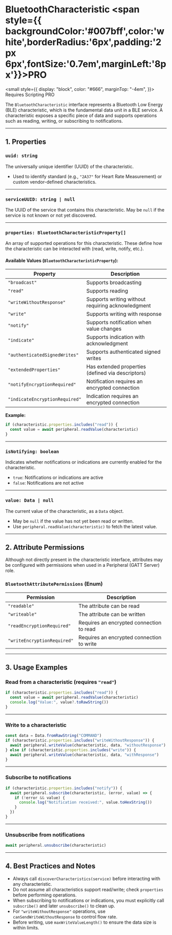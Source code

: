 # BluetoothCharacteristic <span style={{ backgroundColor:'#007bff',color:'white',borderRadius:'6px',padding:'2px 6px',fontSize:'0.7em',marginLeft:'8px'}}>PRO</span>

<small
  style={{
    display: "block",
    color: "#666",
    marginTop: "-4em",
  }}>
  Requires Scripting PRO
</small>

The `BluetoothCharacteristic` interface represents a Bluetooth Low Energy (BLE) characteristic, which is the fundamental data unit in a BLE service. A characteristic exposes a specific piece of data and supports operations such as reading, writing, or subscribing to notifications.

---

## 1. Properties

### `uuid: string`

The universally unique identifier (UUID) of the characteristic.

* Used to identify standard (e.g., `"2A37"` for Heart Rate Measurement) or custom vendor-defined characteristics.

---

### `serviceUUID: string | null`

The UUID of the service that contains this characteristic. May be `null` if the service is not known or not yet discovered.

---

### `properties: BluetoothCharacteristicProperty[]`

An array of supported operations for this characteristic. These define how the characteristic can be interacted with (read, write, notify, etc.).

#### Available Values (`BluetoothCharacteristicProperty`):

| Property                       | Description                                       |
| ------------------------------ | ------------------------------------------------- |
| `"broadcast"`                  | Supports broadcasting                             |
| `"read"`                       | Supports reading                                  |
| `"writeWithoutResponse"`       | Supports writing without requiring acknowledgment |
| `"write"`                      | Supports writing with response                    |
| `"notify"`                     | Supports notification when value changes          |
| `"indicate"`                   | Supports indication with acknowledgment           |
| `"authenticatedSignedWrites"`  | Supports authenticated signed writes              |
| `"extendedProperties"`         | Has extended properties (defined via descriptors) |
| `"notifyEncryptionRequired"`   | Notification requires an encrypted connection     |
| `"indicateEncryptionRequired"` | Indication requires an encrypted connection       |

**Example:**

```ts
if (characteristic.properties.includes("read")) {
  const value = await peripheral.readValue(characteristic)
}
```

---

### `isNotifying: boolean`

Indicates whether notifications or indications are currently enabled for the characteristic.

* `true`: Notifications or indications are active
* `false`: Notifications are not active

---

### `value: Data | null`

The current value of the characteristic, as a `Data` object.

* May be `null` if the value has not yet been read or written.
* Use `peripheral.readValue(characteristic)` to fetch the latest value.

---

## 2. Attribute Permissions

Although not directly present in the characteristic interface, attributes may be configured with permissions when used in a Peripheral (GATT Server) role.

### `BluetoothAttributePermissions` (Enum)

| Permission                  | Description                               |
| --------------------------- | ----------------------------------------- |
| `"readable"`                | The attribute can be read                 |
| `"writeable"`               | The attribute can be written              |
| `"readEncryptionRequired"`  | Requires an encrypted connection to read  |
| `"writeEncryptionRequired"` | Requires an encrypted connection to write |

---

## 3. Usage Examples

### Read from a characteristic (requires `"read"`)

```ts
if (characteristic.properties.includes("read")) {
  const value = await peripheral.readValue(characteristic)
  console.log("Value:", value?.toRawString())
}
```

---

### Write to a characteristic

```ts
const data = Data.fromRawString("COMMAND")
if (characteristic.properties.includes("writeWithoutResponse")) {
  await peripheral.writeValue(characteristic, data, "withoutResponse")
} else if (characteristic.properties.includes("write")) {
  await peripheral.writeValue(characteristic, data, "withResponse")
}
```

---

### Subscribe to notifications

```ts
if (characteristic.properties.includes("notify")) {
  await peripheral.subscribe(characteristic, (error, value) => {
    if (!error && value) {
      console.log("Notification received:", value.toHexString())
    }
  })
}
```

---

### Unsubscribe from notifications

```ts
await peripheral.unsubscribe(characteristic)
```

---

## 4. Best Practices and Notes

* Always call `discoverCharacteristics(service)` before interacting with any characteristic.
* Do not assume all characteristics support read/write; check `properties` before performing operations.
* When subscribing to notifications or indications, you must explicitly call `subscribe()` and later `unsubscribe()` to clean up.
* For `"writeWithoutResponse"` operations, use `canSendWriteWithoutResponse` to control flow rate.
* Before writing, use `maxWriteValueLength()` to ensure the data size is within limits.
